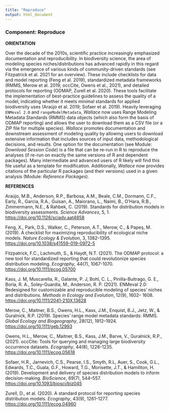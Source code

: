 ---
title: "Reproduce"
output: html_document
---

### **Component: Reproduce**

**ORIENTATION**

Over the decade of the 2010s, scientific practice increasingly emphasized documentation and reproducibility. In biodiversity science, the area of modeling species niches/distributions has advanced rapidly in this regard via the emergence of various kinds of community-driven standards (see Fitzpatrick et al. 2021 for an overview). These include checklists for data and model reporting (Feng et al. 2019), standardized metadata frameworks (RMMS, Merow et al. 2019; occCite, Owens et al., 2021), and detailed protocols for reporting (ODMAP, Zurell et al. 2020). These tools facilitate the implementation of best-practice guidelines to assess the quality of a model, indicating whether it meets minimal standards for applied biodiversity uses (Araújo et al. 2019; Sofaer et al. 2019). Heavily leveraging `ENMeval 2.0` and `rangeModelMetadata`, *Wallace* now uses Range Modeling Metadata Standards (RMMS) data objects (which also form the basis of ODMAP reporting) and allows the user to download them as a CSV file (or a ZIP file for multiple species). *Wallace* promotes documentation and downstream assessment of modeling quality by allowing users to download extensive information that includes sources of input data, methodological decisions, and results. One option for the documentation (see Module: *Download Session Code*) is a file that can be re-run in R to reproduce the analyses (if re-run on exactly the same versions of R and dependent packages). Many intermediate and advanced users of R likely will find this file useful as a template for modification. Additionally, *Wallace* now provides citations of the particular R packages (and their versions) used in a given analysis (Module: *Reference Packages*).

**REFERENCES**

Araújo, M.B., Anderson, R.P., Barbosa, A.M., Beale, C.M., Dormann, C.F., Early, R., Garcia, R.A., Guisan, A., Maiorano, L., Naimi, B., O’Hara, R.B., Zimmermann, N.E., & Rahbek, C. (2019). Standards for distribution models in biodiversity assessments. *Science Advances*, 5, 1. <a href="https://doi.org/10.1126/sciadv.aat4858" target="_blank">https://doi.org/10.1126/sciadv.aat4858</a>

Feng, X., Park, D.S., Walker, C., Peterson, A.T., Merow, C., & Papeş, M. (2019). A checklist for maximizing reproducibility of ecological niche models. *Nature Ecology & Evolution*, 3, 1382–1395. <a href="https://doi.org/10.1038/s41559-019-0972-5" target="_blank">https://doi.org/10.1038/s41559-019-0972-5</a>

Fitzpatrick, F.C., Lachmuth, S., & Haydt, N.T. (2021). The ODMAP protocol: a new tool for standardized reporting that could revolutionize species distribution modeling. *Ecography*, 44(7), 1067-1070. <a href="https://doi.org/10.1111/ecog.05700" target="_blank">https://doi.org/10.1111/ecog.05700</a>

Kass, J. M, Muscarella, R., Galante, P. J, Bohl, C. L., Pinilla-Buitrago, G. E., Boria, R. A., Soley-Guardia, M., Anderson, R. P. (2021). ENMeval 2.0: Redesigned for customizable and reproducible modeling of species’ niches and distributions. *Methods in Ecology and Evolution*, 12(9), 1602– 1608. <a href="https://doi.org/10.1111/2041-210X.13628" target="_blank">https://doi.org/10.1111/2041-210X.13628</a>

Merow, C., Maitner, B.S., Owens, H.L., Kass, J.M., Enquist, B.J., Jetz, W., & Guralnick, R.P. (2019). Species’ range model metadata standards: RMMS. *Global Ecology and Biogeography*, 28(12), 1912–1924. <a href="https://doi.org/10.1111/geb.12993" target="_blank">https://doi.org/10.1111/geb.12993</a>

Owens, H.L., Merow, C., Maitner, B.S., Kass, J.M., Barve, V., Guralnick, R.P., (2021). occCite: Tools for querying and managing large biodiversity occurrence datasets. *Ecography*, 44(8), 1228-1235. <a href="https://doi.org/10.1111/ecog.05618" target="_blank">https://doi.org/10.1111/ecog.05618</a>

Sofaer, H.R., Jarnevich, C.S., Pearse, I.S., Smyth, R.L, Auer, S., Cook, G.L., Edwards, T.C., Guala, G.F., Howard, T.G., Morisette, J.T., & Hamiliton, H. (2019). Development and delivery of species distribution models to inform decision-making. *BioScience*, 69(7), 544–557. 
<a href="https://doi.org/10.1093/biosci/biz045" target="_blank">https://doi.org/10.1093/biosci/biz045</a>

Zurell, D., et al. (2020). A standard protocol for reporting species distribution models. *Ecography*, 43(9), 1261–1277. <a href="https://doi.org/10.1111/ecog.04960" target="_blank">https://doi.org/10.1111/ecog.04960</a>
